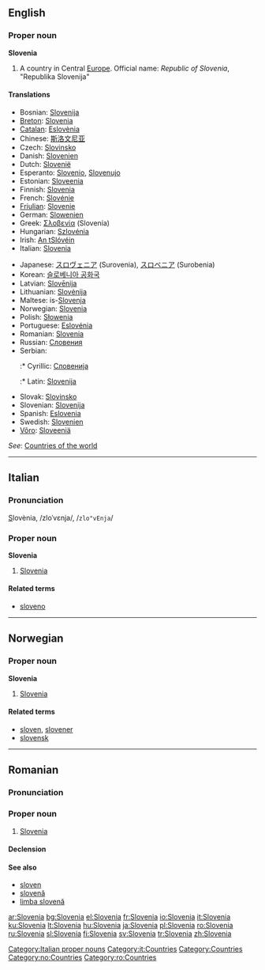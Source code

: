 {{wikipedia}}
==English==

===Proper noun===
'''Slovenia'''

# A country in Central [[Europe]]. Official name: ''Republic of Slovenia'', "Republika Slovenija"

====Translations====
{{trans-top|country in Europe}}
* Bosnian: [[Slovenija]] {{f}}
* [[Breton]]: [[Slovenia]]
* [[Catalan]]: [[Eslovènia]]
* Chinese: [[斯洛文尼亚]]
* Czech: [[Slovinsko]] {{n}}
* Danish: [[Slovenien]]
* Dutch: [[Slovenië]] {{n}}
* Esperanto: [[Slovenio]], [[Slovenujo]]
* Estonian: [[Sloveenia]]
* Finnish: [[Slovenia]]
* French: [[Slovénie]]
* [[Friulian]]: [[Slovenie]]
* German: [[Slowenien]]
* Greek: [[Σλοβενία]] (Slovenía) {{f}}
* Hungarian: [[Szlovénia]]
* Irish: [[An tSlóvéin]]
* Italian: [[Slovenia]]
{{trans-mid}}
* Japanese: [[スロヴェニア]] (Surovenia), [[スロベニア]] (Surobenia)
* Korean: [[슬로베니아 공화국]]
* Latvian: [[Slovēnija]] {{f}}
* Lithuanian: [[Slovėnija]]
* Maltese: is-[[Slovenja]]
* Norwegian: [[#Norwegian|Slovenia]]
* Polish: [[Słowenia]]
* Portuguese: [[Eslovénia]]
* Romanian: [[#Romanian|Slovenia]] {{f}}
* Russian: [[Словения]]
* Serbian:
*:* Cyrillic: [[Словенија]] {{f}}
*:* Latin: [[Slovenija]] {{f}}
* Slovak: [[Slovinsko]]
* Slovenian: [[Slovenija]] {{f}}
* Spanish: [[Eslovenia]]
* Swedish: [[Slovenien]]
* [[Võro]]: [[Sloveeniä]]
{{trans-bottom}}

''See'': [[Appendix:Countries of the world|Countries of the world]]

----

==Italian==
{{wikipedia|lang=it}}

===Pronunciation===
<u>S</u>lovènia, /zloˈvɛnja/, /<tt>zlo"vEnja</tt>/

===Proper noun===
'''Slovenia''' {{f}}

# [[#English|Slovenia]]

====Related terms====
* [[sloveno]]

[[Category:Italian proper nouns]]
[[Category:it:Countries]]

----

==Norwegian==

===Proper noun===
'''Slovenia'''

# [[#English|Slovenia]]

====Related terms====
* [[sloven]], [[slovener]]
* [[slovensk]]

[[Category:Countries]]
[[Category:no:Countries]]

----

==Romanian==

===Pronunciation===
{{IPA|[slo've.ni.a]|lang=ro}}

===Proper noun===
{{infl|ro|proper noun|gender=f}}

# [[#English|Slovenia]]

====Declension====
{{ro-country|gend=f|Sloveniei}}

====See also====
* [[sloven]]
* [[slovenă]]
* [[limba slovenă]]

[[Category:ro:Countries]]

[[ar:Slovenia]]
[[bg:Slovenia]]
[[el:Slovenia]]
[[fr:Slovenia]]
[[io:Slovenia]]
[[it:Slovenia]]
[[ku:Slovenia]]
[[lt:Slovenia]]
[[hu:Slovenia]]
[[ja:Slovenia]]
[[pl:Slovenia]]
[[ro:Slovenia]]
[[ru:Slovenia]]
[[sl:Slovenia]]
[[fi:Slovenia]]
[[sv:Slovenia]]
[[tr:Slovenia]]
[[zh:Slovenia]]